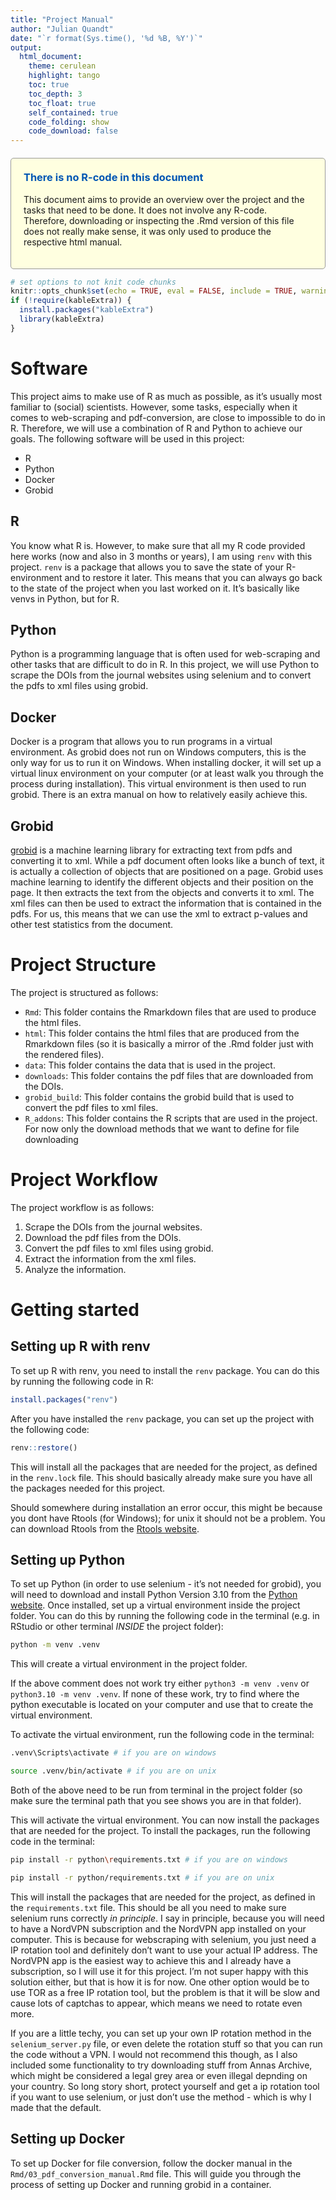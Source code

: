 ```yaml
---
title: "Project Manual"
author: "Julian Quandt"
date: "`r format(Sys.time(), '%d %B, %Y')`"
output: 
  html_document:
    theme: cerulean
    highlight: tango
    toc: true
    toc_depth: 3
    toc_float: true
    self_contained: true
    code_folding: show
    code_download: false
---
```


<div style="border: 1px solid #999; border-radius: 5px; padding: 20px; margin-top: 20px; background-color: #ffffe0;">
  <h3 style="color: #0056b3; margin-top: 0;">There is no R-code in this document</h3>
  This document aims to provide an overview over the project and the tasks that need to be done. It does not involve any R-code. Therefore, downloading or inspecting the .Rmd version of this file does not really make sense, it was only used to produce the respective html manual.
</div>

```r
# set options to not knit code chunks
knitr::opts_chunk$set(echo = TRUE, eval = FALSE, include = TRUE, warning = FALSE, message = FALSE)
if (!require(kableExtra)) {
  install.packages("kableExtra")
  library(kableExtra)
}
```

#  Software 

This project aims to make use of R as much as possible, as it's usually most familiar to (social) scientists.
However, some tasks, especially when it comes to web-scraping and pdf-conversion, are close to impossible to do in R.
Therefore, we will use a combination of R and Python to achieve our goals.
The following software will be used in this project:

- R
- Python
- Docker
- Grobid
  
## R

You know what R is. However, to make sure that all my R code provided here works (now and also in 3 months or years), I am using `renv` with this project.
`renv` is a package that allows you to save the state of your R-environment and to restore it later.
This means that you can always go back to the state of the project when you last worked on it.
It's basically like venvs in Python, but for R.

## Python

Python is a programming language that is often used for web-scraping and other tasks that are difficult to do in R.
In this project, we will use Python to scrape the DOIs from the journal websites using selenium and to convert the pdfs to xml files using grobid.

## Docker

Docker is a program that allows you to run programs in a virtual environment.
As grobid does not run on Windows computers, this is the only way for us to run it on Windows.
When installing docker, it will set up a virtual linux environment on your computer (or at least walk you through the process during installation).
This virtual environment is then used to run grobid.
There is an extra manual on how to relatively easily achieve this.

## Grobid

[grobid](https://grobid.readthedocs.io/en/latest/) is a machine learning library for extracting text from pdfs and converting it to xml.
While a pdf document often looks like a bunch of text, it is actually a collection of objects that are positioned on a page.
Grobid uses machine learning to identify the different objects and their position on the page.
It then extracts the text from the objects and converts it to xml.
The xml files can then be used to extract the information that is contained in the pdfs.
For us, this means that we can use the xml to extract p-values and other test statistics from the document.

# Project Structure

The project is structured as follows:

- `Rmd`: This folder contains the Rmarkdown files that are used to produce the html files.
- `html`: This folder contains the html files that are produced from the Rmarkdown files (so it is basically a mirror of the .Rmd folder just with the rendered files).
- `data`: This folder contains the data that is used in the project.
- `downloads`: This folder contains the pdf files that are downloaded from the DOIs.
- `grobid_build`: This folder contains the grobid build that is used to convert the pdf files to xml files.
- `R_addons`: This folder contains the R scripts that are used in the project. For now only the download methods that we want to define for file downloading

# Project Workflow

The project workflow is as follows:

1. Scrape the DOIs from the journal websites.
2. Download the pdf files from the DOIs.
3. Convert the pdf files to xml files using grobid.
4. Extract the information from the xml files.
5. Analyze the information.

# Getting started

## Setting up R with renv

To set up R with renv, you need to install the `renv` package.
You can do this by running the following code in R:

```r
install.packages("renv")
```

After you have installed the `renv` package, you can set up the project with the following code:

```r
renv::restore()
```

This will install all the packages that are needed for the project, as defined in the `renv.lock` file.
This should basically already make sure you have all the packages needed for this project.

Should somewhere during installation an error occur, this might be because you dont have Rtools (for Windows); for unix it should not be a problem.
You can download Rtools from the [Rtools website](https://cran.r-project.org/bin/windows/Rtools/).


## Setting up Python

To set up Python (in order to use selenium - it's not needed for grobid), you will need to download and install Python Version 3.10 from the [Python website](https://www.python.org/downloads/release/python-31011/).
Once installed, set up a virtual environment inside the project folder. 
You can do this by running the following code in the terminal (e.g. in RStudio or other terminal *INSIDE* the project folder):

```bash
python -m venv .venv
```

This will create a virtual environment in the project folder.

If the above comment does not work try either `python3 -m venv .venv` or `python3.10 -m venv .venv`. 
If none of these work, try to find where the python executable is located on your computer and use that to create the virtual environment.

To activate the virtual environment, run the following code in the terminal:

```bash
.venv\Scripts\activate # if you are on windows

source .venv/bin/activate # if you are on unix
```
Both of the above need to be run from terminal in the project folder (so make sure the terminal path that you see shows you are in that folder).

This will activate the virtual environment.
You can now install the packages that are needed for the project.
To install the packages, run the following code in the terminal:

```bash
pip install -r python\requirements.txt # if you are on windows

pip install -r python/requirements.txt # if you are on unix
```

This will install the packages that are needed for the project, as defined in the `requirements.txt` file.
This should be all you need to make sure selenium runs correctly *in principle*.
I say in principle, because you will need to have a NordVPN subscription and the NordVPN app installed on your computer.
This is because for webscraping with selenium, you just need a IP rotation tool and definitely don't want to use your actual IP address.
The NordVPN app is the easiest way to achieve this and I already have a subscription, so I will use it for this project.
I'm not super happy with this solution either, but that is how it is for now. 
One other option would be to use TOR as a free IP rotation tool, but the problem is that it will be slow and cause lots of captchas to appear, which means we need to rotate even more.

If you are a little techy, you can set up your own IP rotation method in the `selenium_server.py` file, or even delete the rotation stuff so that you can run the code without a VPN.
I would not recommend this though, as I also included some functionality to try downloading stuff from Annas Archive, which might be considered a legal grey area or even illegal depnding on your country. So long story short, protect yourself and get a ip rotation tool if you want to use selenium, or just don't use the method - which is why I made that the default.

## Setting up Docker

To set up Docker for file conversion, follow the docker manual in the `Rmd/03_pdf_conversion_manual.Rmd` file.
This will guide you through the process of setting up Docker and running grobid in a container.





